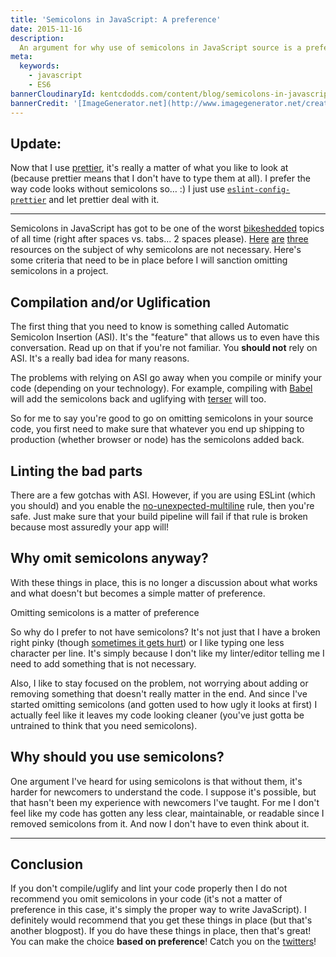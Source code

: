 ```yaml
---
title: 'Semicolons in JavaScript: A preference'
date: 2015-11-16
description:
  An argument for why use of semicolons in JavaScript source is a preference
meta:
  keywords:
    - javascript
    - ES6
bannerCloudinaryId: kentcdodds.com/content/blog/semicolons-in-javascript-a-preference/banner
bannerCredit: '[ImageGenerator.net](http://www.imagegenerator.net/create/clippy)'
---
```


## Update:

Now that I use [prettier](https://github.com/prettier/prettier), it's really a
matter of what you like to look at (because prettier means that I don't have to
type them at all). I prefer the way code looks without semicolons so… :) I just
use [`eslint-config-prettier`](https://npm.im/eslint-config-prettier) and let
prettier deal with it.

---

Semicolons in JavaScript has got to be one of the worst
[bikeshedded](https://en.wikipedia.org/wiki/Parkinson%27s_law_of_triviality)
topics of all time (right after spaces vs. tabs... 2 spaces please).
[Here](http://blog.izs.me/post/2353458699/an-open-letter-to-javascript-leaders-regarding)
[are](http://inimino.org/~inimino/blog/javascript_semicolons)
[three](https://youtu.be/gsfbh17Ax9I) resources on the subject of why semicolons
are not necessary. Here's some criteria that need to be in place before I will
sanction omitting semicolons in a project.

## Compilation and/or Uglification

The first thing that you need to know is something called Automatic Semicolon
Insertion (ASI). It's the "feature" that allows us to even have this
conversation. Read up on that if you're not familiar. You **should not** rely on
ASI. It's a really bad idea for many reasons.

The problems with relying on ASI go away when you compile or minify your code
(depending on your technology). For example, compiling with
[Babel](http://babeljs.io) will add the semicolons back and uglifying with
[terser](https://github.com/terser/terser) will too.

So for me to say you're good to go on omitting semicolons in your source code,
you first need to make sure that whatever you end up shipping to production
(whether browser or node) has the semicolons added back.

## Linting the bad parts

There are a few gotchas with ASI. However, if you are using ESLint (which you
should) and you enable the
[no-unexpected-multiline](http://eslint.org/docs/rules/no-unexpected-multiline)
rule, then you're safe. Just make sure that your build pipeline will fail if
that rule is broken because most assuredly your app will!

## Why omit semicolons anyway?

With these things in place, this is no longer a discussion about what works and
what doesn't but becomes a simple matter of preference.

<callout-success class="important">
  Omitting semicolons is a matter of preference
</callout-success>

So why do I prefer to not have semicolons? It's not just that I have a broken
right pinky (though
[sometimes it gets hurt](https://twitter.com/kentcdodds/status/925901200624558080))
or I like typing one less character per line. It's simply because I don't like
my linter/editor telling me I need to add something that is not necessary.

Also, I like to stay focused on the problem, not worrying about adding or
removing something that doesn't really matter in the end. And since I've started
omitting semicolons (and gotten used to how ugly it looks at first) I actually
feel like it leaves my code looking cleaner (you've just gotta be untrained to
think that you need semicolons).

## Why should you use semicolons?

One argument I've heard for using semicolons is that without them, it's harder
for newcomers to understand the code. I suppose it's possible, but that hasn't
been my experience with newcomers I've taught. For me I don't feel like my code
has gotten any less clear, maintainable, or readable since I removed semicolons
from it. And now I don't have to even think about it.

---

## Conclusion

If you don't compile/uglify and lint your code properly then I do not recommend
you omit semicolons in your code (it's not a matter of preference in this case,
it's simply the proper way to write JavaScript). I definitely would recommend
that you get these things in place (but that's another blogpost). If you do have
these things in place, then that's great! You can make the choice **based on
preference**! Catch you on the [twitters](https://twitter.com/kentcdodds)!
